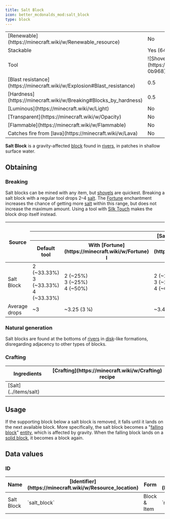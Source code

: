```yaml
---
title: Salt Block
icon: better_mcdonalds_mod:salt_block
type: block
---
```


<table>
    <tbody>
        <tr>
            <td>[Renewable](https://minecraft.wiki/w/Renewable_resource)</td>
            <td>No</td>
        </tr>
        <tr>
            <td>Stackable</td>
            <td>Yes (64)</td>
        </tr>
        <tr>
            <td>Tool</td>
            <td>![Shovel](https://minecraft.wiki/images/SlotSprite_Shovel_Required.png?0b968) [Shovel](https://minecraft.wiki/w/Shovel)</td>
        </tr>
        <tr>
            <td>[Blast resistance](https://minecraft.wiki/w/Explosion#Blast_resistance)</td>
            <td>0.5</td>
        </tr>
        <tr>
            <td>[Hardness](https://minecraft.wiki/w/Breaking#Blocks_by_hardness)</td>
            <td>0.5</td>
        </tr>
        <tr>
            <td>[Luminous](https://minecraft.wiki/w/Light)</td>
            <td>No</td>
        </tr>
        <tr>
            <td>[Transparent](https://minecraft.wiki/w/Opacity)</td>
            <td>No</td>
        </tr>
        <tr>
            <td>[Flammable](https://minecraft.wiki/w/Flammable)</td>
            <td>No</td>
        </tr>
        <tr>
            <td>Catches fire from [lava](https://minecraft.wiki/w/Lava)</td>
            <td>No</td>
        </tr>
    </tbody>
</table>

**Salt Block** is a gravity-affected [block](https://minecraft.wiki/w/Block) found in [rivers](https://minecraft.wiki/w/River), in patches in shallow surface water.

## Obtaining

### Breaking

Salt blocks can be mined with any item, but [shovels](https://minecraft.wiki/w/Shovel) are quickest. Breaking a salt block with a regular tool drops 2–4 [salt](../items/salt). The [Fortune](https://minecraft.wiki/w/Fortune) enchantment increases the chance of getting more [salt](../items/salt) within this range, but does not increase the maximum amount. Using a tool with [Silk Touch](https://minecraft.wiki/w/Silk_Touch) makes the block drop itself instead.

<table>
    <thead>
        <tr>
            <th rowspan="3">Source</th>
            <th colspan="5">Drops</th>
        </tr>
        <tr>
            <th colspan="4"><Asset width={16} height={16} location="better_mcdonalds_mod:salt"/> [Salt](../items/salt)</th>
            <th><Asset width={16} height={16} location="better_mcdonalds_mod:salt_block"/> Salt Block</th>
        </tr>
        <tr>
            <th>Default tool</th>
            <th>With [Fortune](https://minecraft.wiki/w/Fortune) I</th>
            <th>With [Fortune](https://minecraft.wiki/w/Fortune) II</th>
            <th>With [Fortune](https://minecraft.wiki/w/Fortune) III</th>
            <th>With [Silk Touch](https://minecraft.wiki/w/Silk_Touch)</th>
        </tr>
    </thead>
    <tbody>
        <tr>
            <td><Asset width={16} height={16} location="better_mcdonalds_mod:salt_block"/> Salt Block</td>
            <td>2 <Asset width={16} height={16} location="better_mcdonalds_mod:salt"/> (~33.33%)<br/>3 <Asset width={16} height={16} location="better_mcdonalds_mod:salt"/> (~33.33%)<br/>4 <Asset width={16} height={16} location="better_mcdonalds_mod:salt"/> (~33.33%)</td>
            <td>2 <Asset width={16} height={16} location="better_mcdonalds_mod:salt"/> (~25%)<br/>3 <Asset width={16} height={16} location="better_mcdonalds_mod:salt"/> (~25%)<br/>4 <Asset width={16} height={16} location="better_mcdonalds_mod:salt"/> (~50%)</td>
            <td>2 <Asset width={16} height={16} location="better_mcdonalds_mod:salt"/> (~20%)<br/>3 <Asset width={16} height={16} location="better_mcdonalds_mod:salt"/> (~20%)<br/>4 <Asset width={16} height={16} location="better_mcdonalds_mod:salt"/> (~60%)</td>
            <td>2 <Asset width={16} height={16} location="better_mcdonalds_mod:salt"/> (~16.67%)<br/>3 <Asset width={16} height={16} location="better_mcdonalds_mod:salt"/> (~16.67%)<br/>4 <Asset width={16} height={16} location="better_mcdonalds_mod:salt"/> (~66.68%)</td>
            <td>1 <Asset width={16} height={16} location="better_mcdonalds_mod:salt_block"/></td>
        </tr>
        <tr>
            <td>Average drops</td>
            <td>~3 <Asset width={16} height={16} location="better_mcdonalds_mod:salt"/></td>
            <td>~3.25 (3 1⁄4) <Asset width={16} height={16} location="better_mcdonalds_mod:salt"/></td>
            <td>~3.4 (3 2⁄5) <Asset width={16} height={16} location="better_mcdonalds_mod:salt"/></td>
            <td>~3.5 (3 1⁄2) <Asset width={16} height={16} location="better_mcdonalds_mod:salt"/></td>
            <td/>
        </tr>
    </tbody>
</table>

### Natural generation

Salt blocks are found at the bottoms of [rivers](https://minecraft.wiki/w/River) in [disk](https://minecraft.wiki/w/Disk)-like formations, disregarding adjacency to other types of blocks.

### Crafting

<table>
    <thead>
        <tr>
            <th>Ingredients</th>
            <th>[Crafting](https://minecraft.wiki/w/Crafting) recipe</th>
        </tr>
    </thead>
    <tbody>
        <tr>
            <td>[Salt](../items/salt)</td>
            <td><CraftingRecipe slots={['better_mcdonalds_mod:salt', 'better_mcdonalds_mod:salt', '', 'better_mcdonalds_mod:salt', 'better_mcdonalds_mod:salt', '', '', '', '']} result="better_mcdonalds_mod:salt_block"/></td>
        </tr>
    </tbody>
</table>

## Usage

If the supporting block below a salt block is removed, it falls until it lands on the next available block. More specifically, the salt block becomes a "[falling block](https://minecraft.wiki/w/Falling_block)" [entity](https://minecraft.wiki/w/Entity), which is affected by gravity. When the falling block lands on a [solid block](https://minecraft.wiki/w/Solid_block), it becomes a block again.

## Data values

### ID

<table>
    <thead>
        <tr>
            <th>Name</th>
            <th>[Identifier](https://minecraft.wiki/w/Resource_location)</th>
            <th>Form</th>
            <th>[Block tags](https://minecraft.wiki/w/Tag)</th>
            <th>Translation key</th>
        </tr>
    </thead>
    <tbody>
        <tr>
            <td>Salt Block</td>
            <td>`salt_block`</td>
            <td>Block & Item</td>
            <td>`minecraft:mineable/shovel`</td>
            <td>`block.better_mcdonalds_mod.salt_block`</td>
        </tr>
    </tbody>
</table>